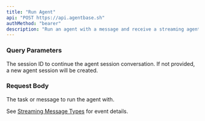 ```yaml
---
title: "Run Agent"
api: "POST https://api.agentbase.sh"
authMethod: "bearer"
description: "Run an agent with a message and receive a streaming agent response."
---
```


### Query Parameters

<ParamField query="session" type="string" optional>
  The session ID to continue the agent session conversation. If not provided, a
  new agent session will be created.
</ParamField>

### Request Body

<ParamField body="message" type="string" required>
  The task or message to run the agent with.
</ParamField>

See [Streaming Message Types](/api-reference/streaming-message-types) for event details.
